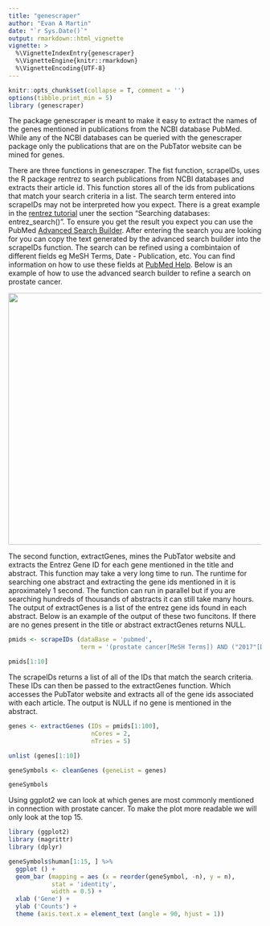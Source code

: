 ```yaml
---
title: "genescraper"
author: "Evan A Martin"
date: "`r Sys.Date()`"
output: rmarkdown::html_vignette
vignette: >
  %\VignetteIndexEntry{genescraper}
  %\VignetteEngine{knitr::rmarkdown}
  %\VignetteEncoding{UTF-8}
---
```


```r
knitr::opts_chunk$set(collapse = T, comment = '')
options(tibble.print_min = 5)
library (genescraper)
```

The package genescraper is meant to make it easy to extract the names of the genes mentioned in publications from the NCBI database PubMed. While any of the NCBI databases can be queried with the genescraper package only the publications that are on the PubTator website can be mined for genes.

There are three functions in genescraper. The fist function, scrapeIDs, uses the R package rentrez to search publications from NCBI databases and extracts their article id. This function stores all of the ids from publications that match your search criteria in a list. The search term entered into scrapeIDs may not be interpreted how you expect. There is a great example in the [rentrez tutorial](https://ropensci.org/tutorials/rentrez_tutorial.html) uner the section "Searching databases: entrez_search()".  To ensure you get the result you expect you can use the PubMed [Advanced Search Builder](https://www.ncbi.nlm.nih.gov/pubmed/advanced). After entering the search you are looking for you can copy the text generated by the advanced search builder into the scrapeIDs function. The search can be refined using a combintaion of different fields eg MeSH Terms, Date - Publication, etc. You can find information on how to use these fields at [PubMed Help](https://www.ncbi.nlm.nih.gov/books/NBK3827/#pubmedhelp.Search_Field_Descriptions_and). Below is an example of how to use the advanced search builder to refine a search on prostate cancer.

<img src=pubmedSearch.png width="800" height="500" />

The second function, extractGenes, mines the PubTator website and extracts the Entrez Gene ID for each gene mentioned in the title and abstract. This function may take a very long time to run. The runtime for searching one abstract and extracting the gene ids mentioned in it is aproximately 1 second. The function can run in parallel but if you are searching hundreds of thousands of abstracts it can still take many hours. The output of extractGenes is a list of the entrez gene ids found in each abstract. Below is an example of the output of these two funcitons. If there are no genes present in the title or abstract extractGenes returns NULL.


```r
pmids <- scrapeIDs (dataBase = 'pubmed',
                    term = '(prostate cancer[MeSH Terms]) AND ("2017"[Date - Publication]')

pmids[1:10]
```

The scrapeIDs returns a list of all of the IDs that match the search criteria. These IDs can then be passed to the extractGenes function. Which accesses the PubTator website and extracts all of the gene ids associated with each article. The output is NULL if no gene is mentioned in the abstract.

```r
genes <- extractGenes (IDs = pmids[1:100],
                       nCores = 2,
                       nTries = 5)

unlist (genes[1:10])

geneSymbols <- cleanGenes (geneList = genes)

geneSymbols
```

Using ggplot2 we can look at which genes are most commonly mentioned in connection with prostate cancer. To make the plot more readable we will only look at the top 15.

```r
library (ggplot2)
library (magrittr)
library (dplyr)

geneSymbols$human[1:15, ] %>%
  ggplot () +
  geom_bar (mapping = aes (x = reorder(geneSymbol, -n), y = n),
            stat = 'identity',
            width = 0.5) +
  xlab ('Gene') +
  ylab ('Counts') +
  theme (axis.text.x = element_text (angle = 90, hjust = 1))
```
